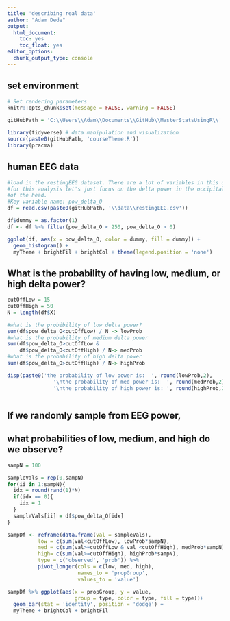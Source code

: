 ```yaml
---
title: 'describing real data'
author: "Adam Dede"
output:
  html_document:
    toc: yes
    toc_float: yes
editor_options:
  chunk_output_type: console
---
```



## set environment

```r

# Set rendering parameters
knitr::opts_chunk$set(message = FALSE, warning = FALSE)

gitHubPath = 'C:\\Users\\Adam\\Documents\\GitHub\\MasterStatsUsingR\\'

library(tidyverse) # data manipulation and visualization
source(paste0(gitHubPath, 'courseTheme.R'))
library(pracma)

```

## human EEG data 

```r
#load in the restingEEG dataset. There are a lot of variables in this dataset
#for this analysis let's just focus on the delta power in the occipital region 
#of the head. 
#Key variable name: pow_delta_O
df = read.csv(paste0(gitHubPath, '\\data\\restingEEG.csv'))

df$dummy = as.factor(1) 
df <- df %>% filter(pow_delta_O < 250, pow_delta_O > 0)

ggplot(df, aes(x = pow_delta_O, color = dummy, fill = dummy)) + 
  geom_histogram() + 
  myTheme + brightFil + brightCol + theme(legend.position = 'none')

```

## What is the probability of having low, medium, or high delta power? 

```r

cutOffLow = 15
cutOffHigh = 50
N = length(df$X)

#what is the probibility of low delta power? 
sum(df$pow_delta_O<cutOffLow) / N -> lowProb
#what is the probability of medium delta power
sum(df$pow_delta_O>cutOffLow &
    df$pow_delta_O<cutOffHigh) / N-> medProb
#what is the probability of high delta power
sum(df$pow_delta_O>cutOffHigh) / N-> highProb

disp(paste0('the probability of low power is:  ', round(lowProb,2),
               '\nthe probability of med power is:  ', round(medProb,2), 
               '\nthe probability of high power is: ', round(highProb,2)))



```

## If we randomly sample from EEG power, 
## what probabilities of low, medium, and high do we observe?  

```r

sampN = 100

sampleVals = rep(0,sampN)
for(ii in 1:sampN){
  idx = round(rand(1)*N)
  if(idx == 0){
    idx = 1
  }
  sampleVals[ii] = df$pow_delta_O[idx]
}

sampDf <- reframe(data.frame(val = sampleVals), 
          low = c(sum(val<cutOffLow), lowProb*sampN),
          med = c(sum(val>=cutOffLow & val <cutOffHigh), medProb*sampN), 
          high= c(sum(val>=cutOffHigh), highProb*sampN),
          type = c('observed', 'prob')) %>%
          pivot_longer(cols = c(low, med, high), 
                       names_to = 'propGroup',
                       values_to = 'value')

sampDf %>% ggplot(aes(x = propGroup, y = value, 
                      group = type, color = type, fill = type))+
  geom_bar(stat = 'identity', position = 'dodge') + 
  myTheme + brightCol + brightFil


```
